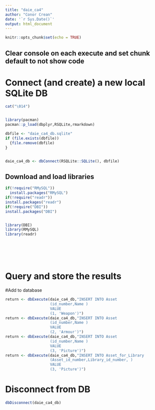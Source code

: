 ```yaml
---
title: "daie_ca4"
author: "Conor Crean"
date: '`r Sys.Date()`'
output: html_document
---
```


```r
knitr::opts_chunk$set(echo = TRUE)
```

## Clear console on each execute and set chunk default to not show code
# Connect (and create) a new local SQLite DB
```r

cat("\014")


library(pacman)
pacman::p_load(dbplyr,RSQLite,rmarkdown)

dbfile <- "daie_ca4_db.sqlite"
if (file.exists(dbfile))
  {file.remove(dbfile)
}


daie_ca4_db <- dbConnect(RSQLite::SQLite(), dbfile)

```

## Download and load libraries

```r
if(!require("RMySQL"))
  install.packages("RMySQL")
if(!require("readr"))
install.packages("readr")
if(!require("DBI"))
install.packages("DBI")


library(DBI)
library(RMySQL)
library(readr)







```





# Query and store the results


#Add to database
```r

return <- dbExecute(daie_ca4_db,"INSERT INTO Asset
                    (id_number,Name )
                    VALUE
                    (1, 'Weapon')")
return <- dbExecute(daie_ca4_db,"INSERT INTO Asset
                    (id_number,Name )
                    VALUE
                    (2, 'Armour')")
return <- dbExecute(daie_ca4_db,"INSERT INTO Asset
                    (id_number,Name )
                    VALUE
                    (3, 'Picture')")
return <- dbExecute(daie_ca4_db,"INSERT INTO Asset_for_Library
                    (Asset_id_number,Library_id_number, )
                    VALUE
                    (3, 'Picture')")

```



# Disconnect from DB

```r



dbDisconnect(daie_ca4_db)


```
